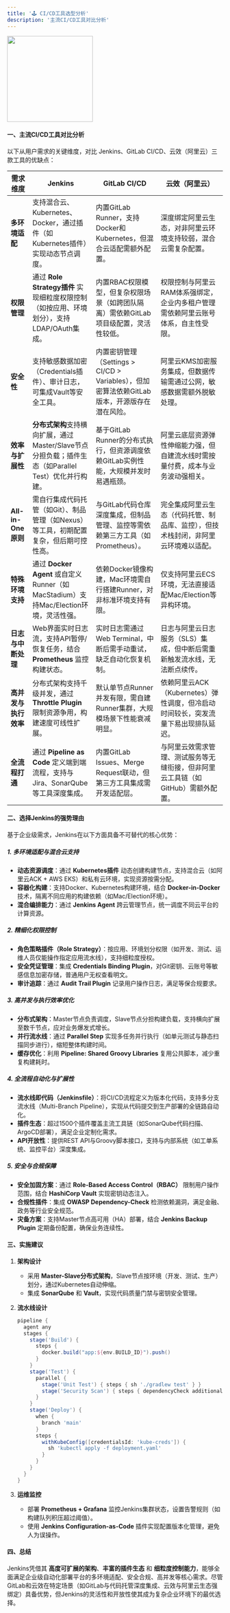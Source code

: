 ```yaml
---
title: '🕹️ CI/CD工具选型分析'
description: '主流CI/CD工具对比分析'
---
```


<a href="https://www.jenkins.io/" target="_blank">
  <img height="200" noZoom src="https://s3api.srebro.cn:443/picgo/202506021434811.png" />
</a>



#### **一、主流CI/CD工具对比分析**

<Tip>以下从用户需求的关键维度，对比 Jenkins、GitLab CI/CD、云效（阿里云）三款工具的优缺点：</Tip>

| **需求维度**         | **Jenkins**                                                  | **GitLab CI/CD**                                             | **云效（阿里云）**                                           |
| -------------------- | ------------------------------------------------------------ | ------------------------------------------------------------ | ------------------------------------------------------------ |
| **多环境适配**       | 支持混合云、Kubernetes、Docker，通过插件（如Kubernetes插件）实现动态节点调度。 | 内置GitLab Runner，支持Docker和Kubernetes，但混合云适配需额外配置。 | 深度绑定阿里云生态，对非阿里云环境支持较弱，混合云需复杂配置。 |
| **权限管理**         | 通过 **Role Strategy插件** 实现细粒度权限控制（如按应用、环境划分），支持LDAP/OAuth集成。 | 内置RBAC权限模型，但复杂权限场景（如跨团队隔离）需依赖GitLab项目级配置，灵活性较低。 | 权限控制与阿里云RAM体系强绑定，企业内多租户管理需依赖阿里云账号体系，自主性受限。 |
| **安全性**           | 支持敏感数据加密（Credentials插件）、审计日志，可集成Vault等安全工具。 | 内置密钥管理（Settings > CI/CD > Variables），但加密算法依赖GitLab版本，开源版存在潜在风险。 | 阿里云KMS加密服务集成，但数据传输需通过公网，敏感数据需额外脱敏处理。 |
| **效率与扩展性**     | **分布式架构**支持横向扩展，通过Master/Slave节点分担负载；插件生态（如Parallel Test）优化并行构建。 | 基于GitLab Runner的分布式执行，但资源调度依赖GitLab实例性能，大规模并发时易遇瓶颈。 | 阿里云底层资源弹性伸缩能力强，但自建流水线时需按量付费，成本与业务波动强相关。 |
| **All-in-One原则**   | 需自行集成代码托管（如Git）、制品管理（如Nexus）等工具，初期配置复杂，但后期可控性高。 | 与GitLab代码仓库深度集成，但制品管理、监控等需依赖第三方工具（如Prometheus）。 | 完全集成阿里云生态（代码托管、制品库、监控），但技术栈封闭，非阿里云环境难以适配。 |
| **特殊环境支持**     | 通过 **Docker Agent** 或自定义Runner（如MacStadium）支持Mac/Election环境，灵活性强。 | 依赖Docker镜像构建，Mac环境需自行搭建Runner，对非标准环境支持有限。 | 仅支持阿里云ECS环境，无法直接适配Mac/Election等异构环境。    |
| **日志与中断处理**   | Web界面实时日志流，支持API暂停/恢复任务，结合 **Prometheus** 监控构建状态。 | 实时日志需通过Web Terminal，中断后需手动重试，缺乏自动化恢复机制。 | 日志与阿里云日志服务（SLS）集成，但中断后需重新触发流水线，无法断点续传。 |
| **高并发与执行效率** | 分布式架构支持千级并发，通过 **Throttle Plugin** 限制资源争用，构建速度可线性扩展。 | 默认单节点Runner并发有限，需自建Runner集群，大规模场景下性能衰减明显。 | 依赖阿里云ACK（Kubernetes）弹性调度，但冷启动时间较长，突发流量下易出现排队延迟。 |
| **全流程打通**       | 通过 **Pipeline as Code** 定义端到端流程，支持与Jira、SonarQube等工具深度集成。 | 内置GitLab Issues、Merge Request联动，但第三方工具集成需开发适配层。 | 与阿里云效需求管理、测试服务等无缝衔接，但非阿里云工具链（如GitHub）需额外配置。 |



#### **二、选择Jenkins的强势理由**

基于企业级需求，Jenkins在以下方面具备不可替代的核心优势：

##### **1. 多环境适配与混合云支持**

- **动态资源调度**：通过 **Kubernetes插件** 动态创建构建节点，支持混合云（如阿里云ACK + AWS EKS）和私有云环境，实现资源按需分配。
- **容器化构建**：支持Docker、Kubernetes构建环境，结合 **Docker-in-Docker** 技术，隔离不同应用的构建依赖（如Mac/Election环境）。
- **混合编排能力**：通过 **Jenkins Agent** 跨云管理节点，统一调度不同云平台的计算资源。

##### **2. 精细化权限控制**

- **角色策略插件（Role Strategy）**：按应用、环境划分权限（如开发、测试、运维人员仅能操作指定应用流水线），支持细粒度授权。
- **安全凭证管理**：集成 **Credentials Binding Plugin**，对Git密钥、云账号等敏感信息加密存储，普通用户无权查看明文。
- **审计追踪**：通过 **Audit Trail Plugin** 记录用户操作日志，满足等保合规要求。

##### **3. 高并发与执行效率优化**

- **分布式架构**：Master节点负责调度，Slave节点分担构建负载，支持横向扩展至数千节点，应对业务爆发式增长。
- **并行流水线**：通过 **Parallel Step** 实现多任务并行执行（如单元测试与静态扫描同步进行），缩短整体构建时间。
- **缓存优化**：利用 **Pipeline: Shared Groovy Libraries** 复用公共脚本，减少重复构建耗时。

##### **4. 全流程自动化与扩展性**

- **流水线即代码（Jenkinsfile）**：将CI/CD流程定义为版本化代码，支持多分支流水线（Multi-Branch Pipeline），实现从代码提交到生产部署的全链路自动化。
- **插件生态**：超过1500个插件覆盖主流工具链（如SonarQube代码扫描、ArgoCD部署），满足企业定制化需求。
- **API开放性**：提供REST API与Groovy脚本接口，支持与内部系统（如工单系统、监控平台）深度集成。

##### **5. 安全与合规保障**

- **安全加固方案**：通过 **Role-Based Access Control（RBAC）** 限制用户操作范围，结合 **HashiCorp Vault** 实现密钥动态注入。
- **合规性插件**：集成 **OWASP Dependency-Check** 检测依赖漏洞，满足金融、政务等行业安全规范。
- **灾备方案**：支持Master节点高可用（HA）部署，结合 **Jenkins Backup Plugin** 定期备份配置，确保业务连续性。



#### **三、实施建议**

1. **架构设计**

   - 采用 **Master-Slave分布式架构**，Slave节点按环境（开发、测试、生产）划分，通过Kubernetes自动伸缩。
   - 集成 **SonarQube** 和 **Vault**，实现代码质量门禁与密钥安全管理。

2. **流水线设计**

   ```groovy Jenkinsfile
   pipeline {
     agent any
     stages {
       stage('Build') {
         steps {
           docker.build("app:${env.BUILD_ID}").push()
         }
       }
       stage('Test') {
         parallel {
           stage('Unit Test') { steps { sh './gradlew test' } }
           stage('Security Scan') { steps { dependencyCheck additionalArguments: '--scan ./target/*.jar' } }
         }
       }
       stage('Deploy') {
         when {
           branch 'main'
         }
         steps {
           withKubeConfig([credentialsId: 'kube-creds']) {
             sh 'kubectl apply -f deployment.yaml'
           }
         }
       }
     }
   }
   ```

3. **运维监控**

   - 部署 **Prometheus + Grafana** 监控Jenkins集群状态，设置告警规则（如构建队列积压超过阈值）。
   - 使用 **Jenkins Configuration-as-Code** 插件实现配置版本化管理，避免人为误操作。


#### **四、总结**

Jenkins凭借其 **高度可扩展的架构**、**丰富的插件生态** 和 **细粒度控制能力**，能够全面满足企业级自动化部署平台的多环境适配、安全合规、高并发等核心需求。尽管GitLab和云效在特定场景（如GitLab与代码托管深度集成、云效与阿里云生态强绑定）具备优势，但Jenkins的灵活性和开放性使其成为复杂企业环境下的最优选择。